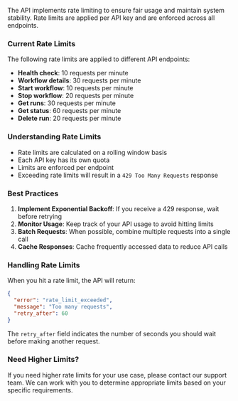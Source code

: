 The API implements rate limiting to ensure fair usage and maintain system stability. Rate limits are applied per API key and are enforced across all endpoints.

### Current Rate Limits

The following rate limits are applied to different API endpoints:

- **Health check**: 10 requests per minute
- **Workflow details**: 30 requests per minute  
- **Start workflow**: 10 requests per minute
- **Stop workflow**: 20 requests per minute
- **Get runs**: 30 requests per minute
- **Get status**: 60 requests per minute
- **Delete run**: 20 requests per minute

### Understanding Rate Limits

- Rate limits are calculated on a rolling window basis
- Each API key has its own quota
- Limits are enforced per endpoint
- Exceeding rate limits will result in a `429 Too Many Requests` response

### Best Practices

1. **Implement Exponential Backoff**: If you receive a 429 response, wait before retrying
2. **Monitor Usage**: Keep track of your API usage to avoid hitting limits
3. **Batch Requests**: When possible, combine multiple requests into a single call
4. **Cache Responses**: Cache frequently accessed data to reduce API calls

### Handling Rate Limits

When you hit a rate limit, the API will return:
```json
{
  "error": "rate_limit_exceeded",
  "message": "Too many requests",
  "retry_after": 60
}
```

The `retry_after` field indicates the number of seconds you should wait before making another request.

### Need Higher Limits?

If you need higher rate limits for your use case, please contact our support team. We can work with you to determine appropriate limits based on your specific requirements.